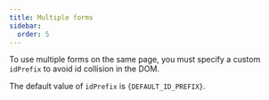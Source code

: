 ```yaml
---
title: Multiple forms
sidebar:
  order: 5
---
```





To use multiple forms on the same page, you must specify a custom `idPrefix`
to avoid id collision in the DOM.

The default value of `idPrefix` is <code>{DEFAULT_ID_PREFIX}</code>.

<Code code={formCode} lang='svelte' />

<FormCard>
  <Form client:only="svelte" />
</FormCard>
